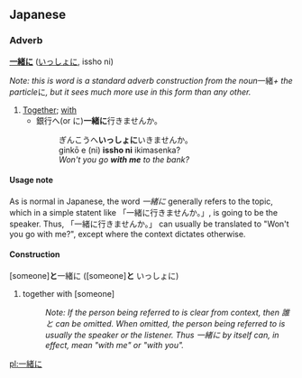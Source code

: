 == Japanese ==
=== Adverb ===
'''[[一緒]]に''' ([[いっしょに]], issho ni)

''Note: this is word is a standard adverb construction from the noun ''一緒'' + the particle ''に'', but it sees much more use in this form than any other.''

# [[Together]]; [[with]]
#* 銀行へ(or に)'''一緒に'''行きませんか。
#*: ぎんこうへ'''いっしょに'''いきませんか。
#*: ginkō e (ni) '''issho ni''' ikimasenka?
#*: ''Won't you go '''with me''' to the bank?''

==== Usage note ====
As is normal in Japanese, the word ''一緒に'' generally refers to the topic, which in a simple statent like 「一緒に行きませんか。」, is going to be the speaker.  Thus, 「一緒に行きませんか。」 can usually be translated to "Won't you go with me?", except where the context dictates otherwise.

{{sectstub}}

==== Construction ====
[someone]'''と'''一緒に ([someone]'''と''' いっしょに)

# together with [someone]
#: ''Note: If the person being referred to is clear from context, then 誰と can be omitted.  When omitted, the person being referred to is usually the speaker or the listener.  Thus 一緒に by itself can, in effect, mean "with me" or "with you".''

[[pl:一緒に]]